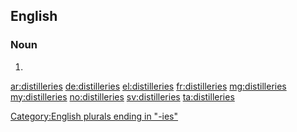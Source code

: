 ==English==

===Noun===
{{head|en|plural}}

# {{plural of|distillery|lang=en}}

[[Category:English plurals ending in "-ies"]]

[[ar:distilleries]]
[[de:distilleries]]
[[el:distilleries]]
[[fr:distilleries]]
[[mg:distilleries]]
[[my:distilleries]]
[[no:distilleries]]
[[sv:distilleries]]
[[ta:distilleries]]